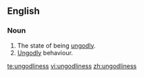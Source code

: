 ==English==
===Noun===
{{en-noun|~|es}}

# The state of being [[ungodly]].
# [[ungodly|Ungodly]] behaviour.

[[te:ungodliness]]
[[vi:ungodliness]]
[[zh:ungodliness]]